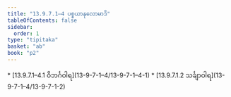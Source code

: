 ```yaml
---
title: "13.9.7.1–4 ပစ္စယာနုလောမာဒိ"
tableOfContents: false
sidebar:
  order: 1
type: "tipitaka"
basket: "ab"
book: "p2"
---
```



<DynamicBreadcrumb />



<TableOfContents book="p2" section="13.9.7.1">
* [13.9.7.1–4.1 ဝိဘင်္ဂဝါရ](13-9-7-1–4/13-9-7-1–4-1)
* [13.9.7.1.2 သင်္ချာဝါရ](13-9-7-1–4/13-9-7-1-2)
</TableOfContents>